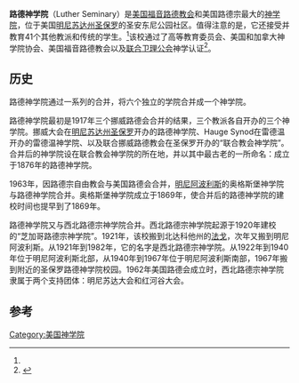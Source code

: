 {{Infobox University
|name = 路德神学院
|image = United Church Seminary.JPG
|established = 1869年
|type = [[神学院|神学院]]
|city = [[圣保罗_(明尼苏达州)|圣保罗]]
|state = [[明尼苏达州|明尼苏达州]]
|endowment = 9030万美元<ref>2015年6月30日. {{cite web|url=http://www.nacubo.org/Documents/EndowmentFiles/2015_NCSE_Endowment_Market_Values.pdf|title=U.S. and Canadian Institutions Listed by Fiscal Year (FY) 2015 Endowment Market Value and Change in Endowment Market Value from FY 2014 to FY 2015|publisher=National Association of College and University Business Officers and Commonfund Institute|year=2016|deadurl=yes|archiveurl=https://web.archive.org/web/20160131203541/http://www.nacubo.org/Documents/EndowmentFiles/2015_NCSE_Endowment_Market_Values.pdf|archivedate=2016-01-31}}</ref>
|students = 591<ref name="#1">{{cite web|title=Fast Facts|url=http://www.luthersem.edu/about/quickfacts.aspx?m=5955|website=Luther Theological Seminary website|accessdate=2016-02-21|archive-date=2016-03-03|archive-url=https://web.archive.org/web/20160303174343/http://www.luthersem.edu/about/quickfacts.aspx?m=5955|dead-url=no}}</ref>
|faculty = 31<ref name="#1"/>
|affiliation = [[美国福音路德教会|美国福音路德教会]] 	 
|website = {{URL|http://www.luthersem.edu}} 
}}
'''路德神学院'''（Luther Seminary）是[[美国福音路德教会|美国福音路德教会]]和美国路德宗最大的[[神学院|神学院]]，位于美国[[明尼苏达州|明尼苏达州]][[圣保罗_(明尼苏达州)|圣保罗]]的圣安东尼公园社区。值得注意的是，它还接受并教育41个其他教派和传统的学生。<ref name="#1"/>该校通过了高等教育委员会、美国和加拿大神学院协会、美国福音路德教会以及[[联合卫理公会|联合卫理公会]]神学认证<ref>{{cite web|title=Accreditation|url=http://www.luthersem.edu/about/accreditation.aspx?m=5967|website=Luther Theological Seminary website|publisher=Luther theological Seminary|accessdate=2016-02-21|archive-date=2016-03-03|archive-url=https://web.archive.org/web/20160303181355/http://www.luthersem.edu/about/accreditation.aspx?m=5967|dead-url=no}}</ref>。

{{Infobox NRHP
| name = 联合教会神学院
| image = Bockman Hall.jpg
| location =[[明尼苏达州|明尼苏达州]][[圣保罗_(明尼苏达州)|圣保罗]]科莫大道2481号
| coordinates = {{coord|44|59|5|N|93|11|47|W|display=inline,title}}
| built = 1900
| architect = Didrik A. Omeyer; Martin P. Thori
| architecture =
| added = 1985年10月31日
| refnum=85003437<ref name="nris">{{NRISref|2007a}}</ref>
}}

==历史==
路德神学院通过一系列的合并，将六个独立的学院合并成一个神学院。

路德神学院最初是1917年三个挪威路德会合并的结果，三个教派各自开办的三个神学院。挪威大会在[[明尼苏达州|明尼苏达州]][[圣保罗_(明尼苏达州)|圣保罗]]开办的路德神学院、Hauge Synod在雷德温开办的雷德温神学院、以及联合挪威路德教会在圣保罗开办的“联合教会神学院”。合并后的神学院设在联合教会神学院的所在地，并以其中最古老的一所命名：成立于1876年的路德神学院。

1963年，因路德宗自由教会与美国路德会合并，[[明尼阿波利斯|明尼阿波利斯]]的奥格斯堡神学院与路德神学院合并。奥格斯堡神学院成立于1869年，使合并后的路德神学院的建校时间也提早到了1869年。

路德神学院又与西北路德宗神学院合并。西北路德宗神学院起源于1920年建校的“芝加哥路德宗神学院”。1921年，该校搬到北达科他州的[[法戈|法戈]]，次年又搬到明尼阿波利斯。从1921年到1982年，它的名字是西北路德宗神学院。从1922年到1940年位于明尼阿波利斯北部，从1940年到1967年位于明尼阿波利斯南部，1967年搬到附近的圣保罗路德神学院校园。1962年美国路德会成立时，西北路德宗神学院隶属于两个支持团体：明尼苏达大会和红河谷大会。

==参考==
{{reflist}}
{{明尼苏达州的大学和学院}}

[[Category:美国神学院|Category:美国神学院]]